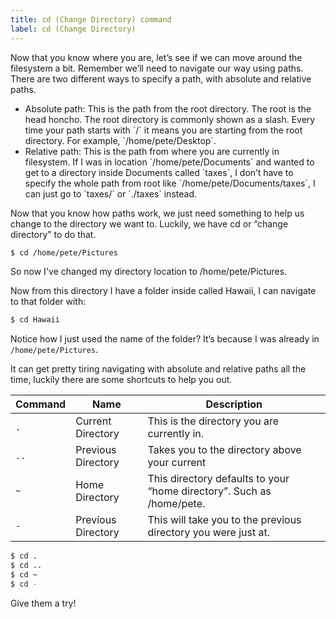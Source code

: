 ```yaml
---
title: cd (Change Directory) command
label: cd (Change Directory)
---
```


Now that you know where you are, let’s see if we can move around the filesystem a bit. Remember we’ll need to navigate our way using paths. There are two different ways to specify a path, with absolute and relative paths.

<ul className="pl-4">
  <li>
    Absolute path: This is the path from the root directory. The root is the head honcho. The root directory is commonly
    shown as a slash. Every time your path starts with `/` it means you are starting from the root directory. For
    example, `/home/pete/Desktop`.
  </li>
  <li>
    Relative path: This is the path from where you are currently in filesystem. If I was in location
    `/home/pete/Documents` and wanted to get to a directory inside Documents called `taxes`, I don’t have to specify the
    whole path from root like `/home/pete/Documents/taxes`, I can just go to `taxes/` or `./taxes` instead.
  </li>
</ul>

Now that you know how paths work, we just need something to help us change to the directory we want to. Luckily, we have cd or “change directory” to do that.

```bash
$ cd /home/pete/Pictures
```

So now I've changed my directory location to /home/pete/Pictures.

Now from this directory I have a folder inside called Hawaii, I can navigate to that folder with:

```bash
$ cd Hawaii
```

Notice how I just used the name of the folder? It’s because I was already in `/home/pete/Pictures`.

It can get pretty tiring navigating with absolute and relative paths all the time, luckily there are some shortcuts to help you out.

<div className="relative overflow-x-auto my-6">

| Command | Name               | Description                                                           |
| ------- | ------------------ | --------------------------------------------------------------------- |
| `.`     | Current Directory  | This is the directory you are currently in.                           |
| `..`    | Previous Directory | Takes you to the directory above your current                         |
| `~`     | Home Directory     | This directory defaults to your “home directory”. Such as /home/pete. |
| `-`     | Previous Directory | This will take you to the previous directory you were just at.        |

</div>

```bash
$ cd .
$ cd ..
$ cd ~
$ cd -
```

Give them a try!
